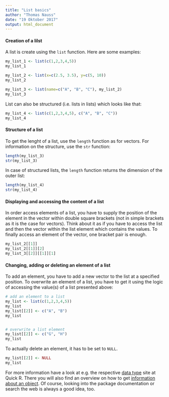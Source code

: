 ```yaml
---
title: "List basics"
author: "Thomas Nauss"
date: "19 Oktober 2017"
output: html_document
---
```

#### Creation of a lilst
A list is create using the `list` function. Here are some examples:
```r
my_list_1 <- list(c(1,2,3,4,5))
my_list_1

my_list_2 <- list(x=c(2.5, 3.5), y=c(5, 10))
my_list_2

my_list_3 <- list(name=c("A", "B", "C"), my_list_2)
my_list_3
```
List can also be structured (i.e. lists in lists) which looks like that:
```r
my_list_4 <- list(c(1,2,3,4,5), c("A", "B", "C"))
my_list_4
```


#### Structure of a list
To get the lenght of a list, use the `length` function as for vectors. For 
information on the structure, use the `str` function:
```r
length(my_list_3)
str(my_list_3)
```
In case of structured lists, the `length` function returns the dimension of the
outer list:
```r
length(my_list_4)
str(my_list_4)
```
#### Displaying and accessing the content of a list
In order access elements of a list, you have to supply the  position of the 
element in the vector within double square brackets (not in simple brackets 
as it is the case for vectors). Think about it as if you have to access the list
and then the vector within the list element which contains the
values. To finally access an element of the vector, one bracket pair is enough.
```r
my_list_2[[1]]
my_list_2[[1]][2]
my_list_3[[2]][[1]][1]
```
#### Changing, adding or deleting an element of a list
To add an element, you have to add a new vector to the list at a specified 
position. To overwrite an element of a list, you have to get it using the logic
of accessing the value(s) of a list presented above:
```r
# add an element to a list
my_list <- list(c(1,2,3,4,5))
my_list
my_list[[2]] <- c("A", "B")
my_list


# overwrite a list element
my_list[[2]] <- c("G", "H")
my_list
```
To actually delete an element, it has to be set to `NULL`.
```r
my_list[[2]] <- NULL
my_list
```
For more information have a look at e.g. the respective [data type](http://www.statmethods.net/input/datatypes.html) site at Quick R. There you will also find an overview on how to get [information about an object](http://www.statmethods.net/input/contents.html). 
Of course, looking into the package documentation or search the web is always a good idea, too.